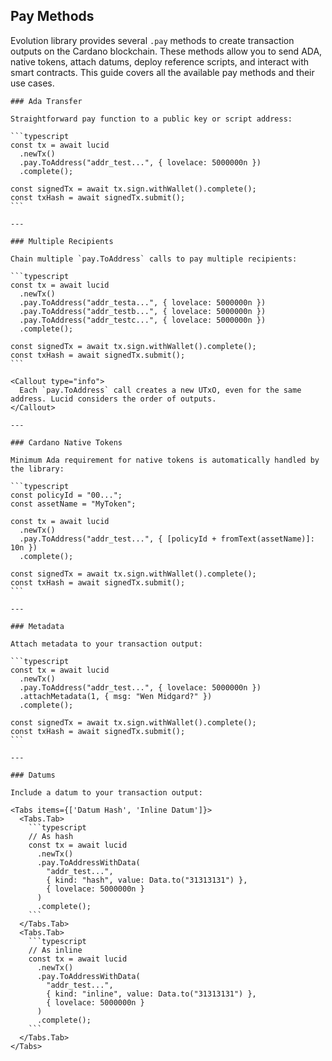 
## Pay Methods

Evolution library provides several `.pay` methods to create transaction outputs on the Cardano blockchain. These methods allow you to send ADA, native tokens, attach datums, deploy reference scripts, and interact with smart contracts. This guide covers all the available pay methods and their use cases.

    ### Ada Transfer

    Straightforward pay function to a public key or script address:

    ```typescript
    const tx = await lucid
      .newTx()
      .pay.ToAddress("addr_test...", { lovelace: 5000000n })
      .complete();

    const signedTx = await tx.sign.withWallet().complete();
    const txHash = await signedTx.submit();
    ```

    ---

    ### Multiple Recipients

    Chain multiple `pay.ToAddress` calls to pay multiple recipients:

    ```typescript
    const tx = await lucid
      .newTx()
      .pay.ToAddress("addr_testa...", { lovelace: 5000000n })
      .pay.ToAddress("addr_testb...", { lovelace: 5000000n })
      .pay.ToAddress("addr_testc...", { lovelace: 5000000n })
      .complete();

    const signedTx = await tx.sign.withWallet().complete();
    const txHash = await signedTx.submit();
    ```

    <Callout type="info">
      Each `pay.ToAddress` call creates a new UTxO, even for the same address. Lucid considers the order of outputs.
    </Callout>

    ---

    ### Cardano Native Tokens

    Minimum Ada requirement for native tokens is automatically handled by the library:

    ```typescript
    const policyId = "00...";
    const assetName = "MyToken";

    const tx = await lucid
      .newTx()
      .pay.ToAddress("addr_test...", { [policyId + fromText(assetName)]: 10n })
      .complete();

    const signedTx = await tx.sign.withWallet().complete();
    const txHash = await signedTx.submit();
    ```

    ---

    ### Metadata

    Attach metadata to your transaction output:

    ```typescript
    const tx = await lucid
      .newTx()
      .pay.ToAddress("addr_test...", { lovelace: 5000000n })
      .attachMetadata(1, { msg: "Wen Midgard?" })
      .complete();

    const signedTx = await tx.sign.withWallet().complete();
    const txHash = await signedTx.submit();
    ```

    ---

    ### Datums

    Include a datum to your transaction output:
    
    <Tabs items={['Datum Hash', 'Inline Datum']}>
      <Tabs.Tab>
        ```typescript
        // As hash
        const tx = await lucid
          .newTx()
          .pay.ToAddressWithData(
            "addr_test...",
            { kind: "hash", value: Data.to("31313131") },
            { lovelace: 5000000n }
          )
          .complete();
        ```
      </Tabs.Tab>
      <Tabs.Tab>
        ```typescript
        // As inline
        const tx = await lucid
          .newTx()
          .pay.ToAddressWithData(
            "addr_test...",
            { kind: "inline", value: Data.to("31313131") },
            { lovelace: 5000000n }
          )
          .complete();
        ```
      </Tabs.Tab>
    </Tabs>